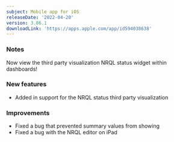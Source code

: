 ```yaml
---
subject: Mobile app for iOS
releaseDate: '2022-04-20'
version: 3.86.1
downloadLink: 'https://apps.apple.com/app/id594038638'
---
```


### Notes

Now view the third party visualization NRQL status widget within dashboards!

### New features

* Added in support for the NRQL status third party visualization

### Improvements

* Fixed a bug that prevented summary values from showing
* Fixed a bug with the NRQL editor on iPad
